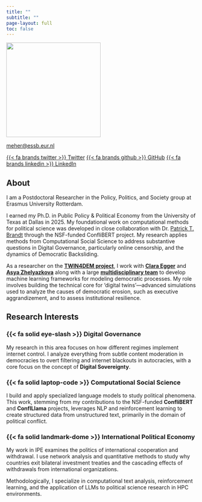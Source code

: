 ```yaml
---
title: ""
subtitle: ""
page-layout: full
toc: false
---
```


::: {.grid}
::: {.g-col-12 .g-col-md-4 .text-center}
![](headshot.jpg){.rounded-circle .img-fluid .mb-3 width="250px"}

[meher@essb.eur.nl](mailto:meher@essb.eur.nl)

[{{< fa brands twitter >}} Twitter](https://twitter.com/onlinecape){.btn .btn-outline-dark .btn-sm .mb-1}
[{{< fa brands github >}} GitHub](https://github.com/shreyasmeher){.btn .btn-outline-dark .btn-sm .mb-1}
[{{< fa brands linkedin >}} LinkedIn](https://linkedin.com/in/shreyasmeher){.btn .btn-outline-dark .btn-sm .mb-1}
:::

::: {.g-col-12 .g-col-md-8}

## About

I am a Postdoctoral Researcher in the Policy, Politics, and Society group at Erasmus University Rotterdam.

I earned my Ph.D. in Public Policy & Political Economy from the University of Texas at Dallas in 2025. My foundational work on computational methods for political science was developed in close collaboration with Dr. [Patrick T. Brandt](https://www.utdallas.edu/~pbrandt/) through the NSF-funded ConfliBERT project. My research applies methods from Computational Social Science to address substantive questions in Digital Governance, particularly online censorship, and the dynamics of Democratic Backsliding.

As a researcher on the **[TWIN4DEM project](https://twin4dem.eu/)**, I work with **[Clara Egger](https://claramarieegger.wordpress.com/)** and **[Asya Zhelyazkova](https://asyazhelyazkovasite.wordpress.com/)** along with a large **[ multidisciplinary team](https://twin4dem.eu/about/meet-the-team/)** to develop machine learning frameworks for modeling democratic processes. My role involves building the technical core for 'digital twins'—advanced simulations used to analyze the causes of democratic erosion, such as executive aggrandizement, and to assess institutional resilience.

::: {.callout-note icon="fa-lightbulb"}
## Research Interests

::: {.panel-tabset}

### {{< fa solid eye-slash >}} Digital Governance

My research in this area focuses on how different regimes implement internet control. I analyze everything from subtle content moderation in democracies to overt filtering and internet blackouts in autocracies, with a core focus on the concept of **Digital Sovereignty**.

### {{< fa solid laptop-code >}} Computational Social Science

I build and apply specialized language models to study political phenomena. This work, stemming from my contributions to the NSF-funded **ConfliBERT** and **ConflLlama** projects, leverages NLP and reinforcement learning to create structured data from unstructured text, primarily in the domain of political conflict.

### {{< fa solid landmark-dome >}} International Political Economy

My work in IPE examines the politics of international cooperation and withdrawal. I use network analysis and quantitative methods to study why countries exit bilateral investment treaties and the cascading effects of withdrawals from international organizations.

:::
:::

Methodologically, I specialize in computational text analysis, reinforcement learning, and the application of LLMs to political science research in HPC environments.

:::
:::